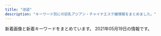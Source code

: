 ```yaml
---
title: "池袋"
description: "キーワード別にの巨乳アジアン・チャイナエステ嬢情報をまとめました。"
---
```


新着画像と新着キーワードをまとめています。
2021年05月19日の情報です。

<DmmAffiliateIns />
<KeywordTable
  shops={
    [
    {
        "name": "\u30b7\u30e3\u30fc\u30ed\u30c3\u30c8\u59eb",
        "url": "http://www.i-rlx.info/",
        "img_links": [
            "http://www.i-rlx.info/images/rec_16.jpg",
            "http://www.i-rlx.info/i/room/r02.jpg",
            "http://www.i-rlx.info/images/index_07.jpg",
            "http://www.i-rlx.info/images/index_08.jpg",
            "http://www.i-rlx.info/images/upload/thumb/19b76df66faf0b12.jpg",
            "http://www.i-rlx.info/images/upload/5f15caf7f272770f.jpg",
            "http://www.i-rlx.info/images/index_01.jpg",
            "http://www.i-rlx.info/girl/01.jpg",
            "http://www.i-rlx.info/images/index_02.jpg",
            "http://www.i-rlx.info/images/index_14.jpg",
            "http://www.i-rlx.info/images/upload/thumb/a31aa89cc9329b66.jpg",
            "http://www.i-rlx.info/images/index_19.jpg",
            "http://www.i-rlx.info/images/03.jpg",
            "http://www.i-rlx.info/images/upload/9e42414005a99f48.jpg",
            "http://www.i-rlx.info/images/staff_16.jpg",
            "http://www.i-rlx.info/images/sub_18.jpg",
            "http://www.i-rlx.info/images/index_31.jpg",
            "http://www.i-rlx.info/images/index_27.jpg",
            "http://www.i-rlx.info/images/index_06.jpg",
            "http://www.i-rlx.info/images/upload/thumb/b0bbe23232bed8aa.jpg",
            "http://www.i-rlx.info/girl/08.jpg",
            "http://www.i-rlx.info/images/index_04.jpg",
            "http://www.i-rlx.info/images/index_03.jpg",
            "http://www.i-rlx.info/images/upload/thumb/c3c01fea3cdcaa08.jpg",
            "http://www.i-rlx.info/images/index_11.jpg",
            "http://www.i-rlx.info/images/upload/thumb/9e42414005a99f48.jpg",
            "http://www.i-rlx.info/images/upload/3a57edcf235cfd8e.jpg",
            "http://www.i-rlx.info/girl/018.jpg",
            "http://www.i-rlx.info/images/index_13.jpg",
            "http://www.i-rlx.info/images/index_09.jpg",
            "http://www.i-rlx.info/images/index_10.jpg",
            "http://www.i-rlx.info/images/index_21.jpg",
            "http://www.i-rlx.info/girl/04.jpg",
            "http://www.i-rlx.info/images/index_36.jpg",
            "http://www.i-rlx.info/i/girl/03.jpg",
            "http://www.i-rlx.info/images/upload/a31aa89cc9329b66.jpg",
            "http://www.i-rlx.info/images/upload/22c78aefa047b678.jpg",
            "http://www.i-rlx.info/images/upload/thumb/eeb5d9caa554018e.jpg",
            "http://www.i-rlx.info/images/index_30.jpg",
            "http://www.i-rlx.info/girl/017.jpg",
            "http://www.i-rlx.info/images/index_35_01.jpg",
            "http://www.i-rlx.info/images/sub_21.jpg",
            "http://www.i-rlx.info/images/upload/thumb/888936484d714117.jpg",
            "http://www.i-rlx.info/images/index_20.jpg",
            "http://www.i-rlx.info/girl/05.jpg",
            "http://www.i-rlx.info/images/index_23.jpg",
            "http://www.i-rlx.info/images/upload/549fe7e03db1e8fc.jpg",
            "http://www.i-rlx.info/images/upload/bb8a47bc98c64e87.jpg",
            "http://www.i-rlx.info/girl/07.jpg",
            "http://www.i-rlx.info/images/upload/thumb/bb2bfea87a6127cc.jpg",
            "http://www.i-rlx.info/images/upload/ac8e7ec3ac179feb.jpg",
            "http://www.i-rlx.info/images/index_34.jpg",
            "http://www.i-rlx.info/images/upload/thumb/d9467bde93e01a59.jpg",
            "http://www.i-rlx.info/images/upload/bb2bfea87a6127cc.jpg",
            "http://www.i-rlx.info/images/upload/thumb/bc0752fe4e53b8c6.jpg",
            "http://www.i-rlx.info/i/girl/02.jpg",
            "http://www.i-rlx.info/images/upload/b0bbe23232bed8aa.jpg",
            "http://www.i-rlx.info/i/girl/04.jpg",
            "http://www.i-rlx.info/i/room/r01.jpg",
            "http://www.i-rlx.info/images/upload/thumb/7d800b2f3fde617b.jpg",
            "http://www.i-rlx.info/images/index_37.jpg",
            "http://www.i-rlx.info/images/upload/d9467bde93e01a59.jpg",
            "http://www.i-rlx.info/images/upload/95e8548329763630.jpg",
            "http://www.i-rlx.info/i/girl/05.jpg",
            "http://www.i-rlx.info/images/upload/c3c01fea3cdcaa08.jpg",
            "http://www.i-rlx.info/i/girl/01.jpg",
            "http://www.i-rlx.info/images/upload/thumb/dc8f1b616e622b2a.jpg",
            "http://www.i-rlx.info/images/upload/thumb/22c78aefa047b678.jpg",
            "http://www.i-rlx.info/images/index_28.jpg",
            "http://www.i-rlx.info/images/index_39.jpg",
            "http://www.i-rlx.info/images/upload/888936484d714117.jpg",
            "http://www.i-rlx.info/images/info_16.jpg",
            "http://www.i-rlx.info/images/index_24.jpg",
            "http://www.i-rlx.info/images/index_26.jpg",
            "http://www.i-rlx.info/images/upload/7d800b2f3fde617b.jpg",
            "http://www.i-rlx.info/girl/02.jpg",
            "http://www.i-rlx.info/images/upload/19b76df66faf0b12.jpg",
            "http://www.i-rlx.info/images/upload/bc0752fe4e53b8c6.jpg",
            "http://www.i-rlx.info/images/upload/thumb/3a57edcf235cfd8e.jpg",
            "http://www.i-rlx.info/images/upload/thumb/c9993cc2167b7dc9.jpg",
            "http://www.i-rlx.info/images/upload/4d0e657eefdddf42.jpg",
            "http://www.i-rlx.info/images/upload/thumb/ac8e7ec3ac179feb.jpg",
            "http://www.i-rlx.info/images/upload/c9993cc2167b7dc9.jpg",
            "http://www.i-rlx.info/images/upload/thumb/5f15caf7f272770f.jpg",
            "http://www.i-rlx.info/i/room/r03.jpg",
            "http://www.i-rlx.info/girl/06.jpg",
            "http://www.i-rlx.info/images/info.jpg",
            "http://www.i-rlx.info/images/index_15.jpg",
            "http://www.i-rlx.info/images/upload/thumb/4d0e657eefdddf42.jpg",
            "http://www.i-rlx.info/images/index_33.jpg",
            "http://www.i-rlx.info/images/upload/thumb/95e8548329763630.jpg",
            "http://www.i-rlx.info/i/room/r04.jpg",
            "http://www.i-rlx.info/images/rec.jpg",
            "http://www.i-rlx.info/images/index_12.jpg",
            "http://www.i-rlx.info/images/upload/eeb5d9caa554018e.jpg",
            "http://www.i-rlx.info/images/index_22.jpg",
            "http://www.i-rlx.info/images/index_29.jpg",
            "http://www.i-rlx.info/images/index_18.jpg",
            "http://www.i-rlx.info/images/upload/thumb/549fe7e03db1e8fc.jpg",
            "http://www.i-rlx.info/images/upload/dc8f1b616e622b2a.jpg",
            "http://www.i-rlx.info/images/upload/thumb/bb8a47bc98c64e87.jpg",
            "http://www.i-rlx.info/images/index_17.jpg"
        ],
        "keywords": {
            "86": 3,
            "C": 20,
            "87": 1,
            "82": 2,
            "88": 1,
            "D": 4,
            "85": 11,
            "E": 1,
            "89": 3
        },
        "station": "JR\u6c60\u888b\u99c5\u897f\u53e3(\u5317)"
    },
    {
        "url": "http://awakoku.net/",
        "station": "JR\u6c60\u888b\u99c5\u897f\u53e3",
        "keywords": {
            "84": 2,
            "C": 22,
            "87": 3,
            "83": 4,
            "86": 1,
            "F": 1,
            "E": 2,
            "85": 2,
            "88": 2
        },
        "name": "\u30a2\u30ef\u56fd\u515a",
        "img_links": [
            "http://awakoku.net/girls/hana1.jpg",
            "http://awakoku.net/girls/yuri2.jpg",
            "http://awakoku.net/girls/saki1.jpg",
            "http://awakoku.net/image/pickup.jpg",
            "http://awakoku.net/girls/ami1.jpg",
            "http://awakoku.net/girls/yuri1.jpg",
            "http://awakoku.net/girls/aya1.jpg",
            "http://awakoku.net/girls/nagisa2.jpg",
            "http://awakoku.net/girls/nagisa1.jpg",
            "http://awakoku.net/girls/misaki2.jpg",
            "http://manpuku-web2.sakura.ne.jp/awakoku/image/header.jpg",
            "http://awakoku.net/girls/misaki1.jpg",
            "http://awakoku.net/girls/nana22.jpg",
            "http://awakoku.net/girls/yumi.jpg",
            "http://awakoku.net/girls/hana2.jpg",
            "http://awakoku.net/girls/mina2.jpg",
            "http://awakoku.net/girls/mina1.jpg",
            "http://awakoku.net/girls/nana11.jpg",
            "http://awakoku.net/girls/kana2.jpg",
            "http://awakoku.net/girls/kana1.jpg",
            "http://awakoku.net/girls/noimage.jpg",
            "http://awakoku.net/topics/img/7-1.jpg",
            "http://awakoku.net/girls/sakura1.jpg"
        ]
    },
    {
        "station": "JR\u6c60\u888b\u99c5\u6771\u53e3",
        "img_links": [
            "http://manian-ikebukuro.com/img/tel.png",
            "http://manian-ikebukuro.com/image/cast/cast_80_1_s.jpg",
            "http://manian-ikebukuro.com/image/cast/cast_64_1_l.jpg",
            "http://manian-ikebukuro.com/img/bar_staff.png",
            "http://manian-ikebukuro.com/image/cast/cast_75_2_l.jpg",
            "http://manian-ikebukuro.com/image/cast/cast_47_1_s.jpg",
            "http://manian-ikebukuro.com/img/news1.png",
            "http://manian-ikebukuro.com/image/cast/cast_80_1_l.jpg",
            "http://manian-ikebukuro.com/image/cast/cast_6_1_s.jpg",
            "http://manian-ikebukuro.com/image/cast/cast_74_1_s.jpg",
            "http://manian-ikebukuro.com/image/cast/cast_69_1_l.jpg",
            "http://manian-ikebukuro.com/image/cast/cast_75_1_l.jpg",
            "http://manian-ikebukuro.com/image/cast/cast_6_2_l.jpg",
            "http://manian-ikebukuro.com/image/cast/cast_71_2_l.jpg",
            "http://manian-ikebukuro.com/image/cast/cast_80_2_l.jpg",
            "http://manian-ikebukuro.com/image/cast/cast_47_1_l.jpg",
            "http://manian-ikebukuro.com/img/pickupGirl.png",
            "http://manian-ikebukuro.com/image/cast/cast_69_1_s.jpg",
            "http://manian-ikebukuro.com/image/cast/cast_77_1_s.jpg",
            "http://manian-ikebukuro.com/image/cast/cast_74_2_l.jpg",
            "http://manian-ikebukuro.com/img/header0.jpg",
            "http://manian-ikebukuro.com/image/cast/cast_73_2_l.jpg",
            "http://manian-ikebukuro.com/image/cast/cast_70_1_l.jpg",
            "http://manian-ikebukuro.com/image/cast/cast_74_1_l.jpg",
            "http://manian-ikebukuro.com/img/spSite.jpg",
            "http://manian-ikebukuro.com/image/cast/cast_73_1_s.jpg",
            "http://manian-ikebukuro.com/image/cast/cast_2_2_l.jpg",
            "http://manian-ikebukuro.com/image/cast/cast_70_1_s.jpg",
            "http://manian-ikebukuro.com/image/cast/cast_63_1_s.jpg",
            "http://manian-ikebukuro.com/image/cast/cast_63_1_l.jpg",
            "http://manian-ikebukuro.com/image/cast/10x10.jpg",
            "http://manian-ikebukuro.com/image/cast/cast_47_2_l.jpg",
            "http://manian-ikebukuro.com/img/QRcode.png",
            "http://manian-ikebukuro.com/image/cast/cast_73_1_l.jpg",
            "http://manian-ikebukuro.com/image/cast/cast_68_1_s.jpg",
            "http://manian-ikebukuro.com/image/cast/cast_77_2_l.jpg",
            "http://manian-ikebukuro.com/image/cast/cast_2_1_s.jpg",
            "http://manian-ikebukuro.com/image/cast/cast_2_1_l.jpg",
            "http://manian-ikebukuro.com/img/bar_profile.png",
            "http://manian-ikebukuro.com/image/cast/cast_67_1_s.jpg",
            "http://manian-ikebukuro.com/image/cast/cast_6_1_l.jpg",
            "http://manian-ikebukuro.com/image/cast/cast_64_1_s.jpg",
            "http://manian-ikebukuro.com/img/news3.png",
            "http://manian-ikebukuro.com/image/cast/cast_75_1_s.jpg",
            "http://manian-ikebukuro.com/img/line1.jpg",
            "http://manian-ikebukuro.com/image/cast/cast_77_1_l.jpg",
            "http://manian-ikebukuro.com/image/cast/cast_64_2_l.jpg",
            "http://manian-ikebukuro.com/image/cast/cast_70_2_l.jpg",
            "http://manian-ikebukuro.com/image/cast/cast_69_2_l.jpg",
            "http://manian-ikebukuro.com/image/cast/cast_71_1_l.jpg",
            "http://manian-ikebukuro.com/image/cast/cast_71_1_s.jpg"
        ],
        "url": "http://manian-ikebukuro.com/",
        "keywords": {},
        "name": "\u6d17\u4f53\u30de\u30cb\u30a2"
    },
    {
        "name": "\u30b9\u30a4\u30fc\u30c8\u30de\u30c3\u30c8",
        "station": "JR\u6c60\u888b\u99c5\u897f\u53e3",
        "url": "http://c-sun2.com/",
        "keywords": {
            "83": 10,
            "81": 4,
            "82": 10,
            "84": 8,
            "85": 4
        },
        "img_links": [
            "http://c-sun2.com/image/cast/cast_326_1_l.jpg",
            "http://c-sun2.com/image/cast/cast_357_1_l.jpg",
            "http://c-sun2.com/image/cast/cast_485_2_l.jpg",
            "http://c-sun2.com/image/cast/cast_496_2_l.jpg",
            "http://c-sun2.com/img/icon/new.png",
            "http://c-sun2.com/image/cast/cast_360_2_l.jpg",
            "http://c-sun2.com/image/cast/cast_466_1_l.jpg",
            "http://c-sun2.com/img/header.jpg",
            "http://c-sun2.com/image/cast/cast_473_1_l.jpg",
            "http://c-sun2.com/img/topbar_news.png",
            "http://c-sun2.com/image/cast/cast_496_1_l.jpg",
            "http://c-sun2.com/image/cast/cast_362_1_l.jpg",
            "http://c-sun2.com/img/topbar_osusume.png",
            "http://c-sun2.com/image/cast/cast_524_1_l.jpg",
            "http://c-sun2.com/image/cast/cast_466_2_l.jpg",
            "http://c-sun2.com/image/cast/cast_357_2_l.jpg",
            "http://c-sun2.com/image/shame/192_1_l.jpg",
            "http://c-sun2.com/image/cast/cast_524_2_l.jpg",
            "http://c-sun2.com/image/cast/cast_362_2_l.jpg",
            "http://c-sun2.com/image/cast/cast_390_2_l.jpg",
            "http://c-sun2.com/image/cast/cast_393_2_l.jpg",
            "http://c-sun2.com/image/cast/cast_484_1_l.jpg",
            "http://c-sun2.com/image/cast/cast_471_2_l.jpg",
            "http://c-sun2.com/image/cast/cast_534_2_l.jpg",
            "http://c-sun2.com/img/bar_grallery.png",
            "http://c-sun2.com/image/cast/cast_492_2_l.jpg",
            "http://c-sun2.com/image/cast/cast_326_2_l.jpg",
            "http://c-sun2.com/image/cast/cast_473_2_l.jpg",
            "http://c-sun2.com/image/cast/cast_453_2_l.jpg",
            "http://c-sun2.com/img/bar_profile.png",
            "http://c-sun2.com/image/cast/cast_580_1_l.jpg",
            "http://c-sun2.com/image/cast/cast_534_1_l.jpg",
            "http://c-sun2.com/image/cast/cast_453_1_l.jpg",
            "http://c-sun2.com/image/cast/cast_390_1_l.jpg",
            "http://c-sun2.com/image/cast/cast_393_1_l.jpg",
            "http://c-sun2.com/image/cast/cast_471_1_l.jpg",
            "http://c-sun2.com/image/cast/cast_484_2_l.jpg",
            "http://c-sun2.com/image/cast/cast_533_2_l.jpg",
            "http://c-sun2.com/img/bar_therapist.png",
            "http://c-sun2.com/image/cast/cast_533_1_l.jpg",
            "http://c-sun2.com/image/cast/cast_360_1_l.jpg",
            "http://c-sun2.com/image/cast/cast_492_1_l.jpg",
            "http://c-sun2.com/img/topbar_camp.png",
            "http://c-sun2.com/img/event/camp3.jpg",
            "http://c-sun2.com/image/cast/cast_485_1_l.jpg"
        ]
    },
    {
        "station": "JR\u6c60\u888b\u99c5\u6771\u53e3",
        "keywords": {},
        "url": "http://iris.iest.info/",
        "img_links": [],
        "name": "\u30b9\u30de\u30a4\u30eb"
    },
    {
        "name": "\u30cf\u30cb\u30fc\u30d3\u30fc",
        "img_links": [
            "https://honeybee2.com/images_staff/60/032207120681.jpg",
            "https://honeybee2.com/images_staff/136/050114025434.jpg",
            "https://honeybee2.com/images/icon_ranking_03.png",
            "https://honeybee2.com/images_staff/133/041312285087.jpg",
            "https://honeybee2.com/images/img_info.png",
            "https://honeybee2.com/images/bnr_side_concept.png",
            "https://honeybee2.com/images_staff/99/050115040623.jpg",
            "https://honeybee2.com/images_staff/117/082321050834.jpg",
            "https://honeybee2.com/images/bnr_88_31.jpg",
            "https://honeybee2.com/images_staff/111/050114432551.jpg",
            "https://honeybee2.com/images_staff/150/091116274617.jpg",
            "https://honeybee2.com/images/img_gallery_03.png",
            "https://honeybee2.com/images/icon_ranking_05.png",
            "https://honeybee2.com/images_staff/108/050115134296.jpg",
            "https://honeybee2.com/images/img_gallery_02.png",
            "https://honeybee2.com/images_staff/176/050115410027.jpg",
            "https://honeybee2.com/images_staff/175/050113092189.jpg",
            "https://honeybee2.com/images_staff/134/041314164177.jpg",
            "https://honeybee2.com/images/vis_castframe_01.png",
            "https://honeybee2.com/images/pagetop_off.png",
            "https://honeybee2.com/images_staff/133/050114310512.jpg",
            "https://honeybee2.com/images/vis_profileframe.png",
            "https://honeybee2.com/images_staff/142/050113450875.jpg",
            "https://honeybee2.com/images/bnr_side_card.png",
            "https://honeybee2.com/images/img_info_02.png",
            "https://honeybee2.com/images/img_gallery_01.png",
            "https://honeybee2.com/images_staff/142/060611265633.jpg",
            "https://honeybee2.com/images_staff/117/050114225897.jpg",
            "https://honeybee2.com/images/bnr_468_60.jpg",
            "https://honeybee2.com/images_staff/150/050113284720.jpg",
            "https://honeybee2.com/images_staff/168/050113400416.jpg",
            "https://honeybee2.com/images/bnr_200_40.jpg",
            "https://honeybee2.com/images/img_info_01.png",
            "https://honeybee2.com/images_staff/168/111319171076.jpg",
            "https://honeybee2.com/images/icon_ranking_04.png",
            "https://honeybee2.com/images/no_image.jpg",
            "https://honeybee2.com/images_staff/111/070714141435.jpg",
            "https://honeybee2.com/images/bnr_160_45.jpg",
            "https://honeybee2.com/images/img_gallery_04.png",
            "https://honeybee2.com/images/icon_ranking_01.png",
            "https://honeybee2.com/images/img_info_03.png",
            "https://honeybee2.com/images/btn_back.png",
            "https://honeybee2.com/images/img_gallery_06.png",
            "https://honeybee2.com/images_staff/60/050115251333.jpg",
            "https://honeybee2.com/images/icon_new.png",
            "https://honeybee2.com/images_staff/136/041523165620.jpg",
            "https://honeybee2.com/images/btn_next.png",
            "https://honeybee2.com/images/img_gallery_05.png",
            "https://honeybee2.com/images_staff/99/110211050217.jpg"
        ],
        "keywords": {
            "88": 45,
            "82": 62,
            "D": 193,
            "83": 142,
            "F": 45,
            "85": 97,
            "84": 230,
            "C": 241
        },
        "url": "https://honeybee2.com/",
        "station": "JR\u6c60\u888b\u99c5\u897f\u53e3(\u5317)"
    },
    {
        "img_links": [
            "http://es-hana.work/staff/haruka.jpg",
            "http://es-hana.work/images/5.jpg",
            "http://es-hana.work/images/6.jpg",
            "http://es-hana.work/images/8.jpg",
            "http://es-hana.work/staff/ai.jpg",
            "http://es-hana.work/images/int.jpg",
            "http://es-hana.work/images/news.jpg",
            "http://es-hana.work/img/nana1.jpg",
            "http://es-hana.work/images/line.jpg",
            "http://es-hana.work/images/7.jpg",
            "http://es-hana.work/images/2.jpg",
            "http://es-hana.work/img/haruka1.jpg",
            "http://es-hana.work/img/yui1.jpg",
            "http://es-hana.work/staff/rina.jpg",
            "http://es-hana.work/images/head.jpg",
            "http://es-hana.work/images/staff_t.jpg",
            "http://es-hana.work/staff/yui.jpg",
            "http://es-hana.work/images/tg.jpg",
            "http://es-hana.work/img/ai1.jpg",
            "http://es-hana.work/img/miki1.jpg",
            "http://es-hana.work/images/1.jpg",
            "http://es-hana.work/images/3.jpg",
            "http://es-hana.work/img/rina1.jpg",
            "http://es-hana.work/images/ac1.jpg",
            "http://es-hana.work/images/sys2.jpg",
            "http://es-hana.work/staff/nana.jpg",
            "http://es-hana.work/images/sys1.jpg",
            "http://es-hana.work/staff/aya.jpg",
            "http://es-hana.work/img/aya1.jpg",
            "http://es-hana.work/staff/miki.jpg",
            "http://es-hana.work/images/ac2.jpg",
            "http://es-hana.work/staff/yuna.jpg",
            "http://es-hana.work/images/interior_t.jpg"
        ],
        "url": "http://es-hana.work/",
        "station": "JR\u6c60\u888b\u99c5\u897f\u53e3(\u5317)",
        "name": "\u82b1\u6c34\u6728",
        "keywords": {}
    },
    {
        "name": "\u73ca\u745a\u6d77\u5cb8",
        "keywords": {
            "84": 50,
            "86": 32,
            "85": 15,
            "C": 65,
            "D": 30
        },
        "url": "http://ccgirl.work/",
        "img_links": [
            "http://www.ccgirl.work/staff/ai3.jpg",
            "http://ccgirl.work/img/bana02.jpg",
            "http://ccgirl.work/staff/koko2.jpg",
            "http://www.ccgirl.work/staff/ai1.jpg",
            "http://ccgirl.work/staff/koko1.jpg",
            "http://www.ccgirl.work/img/icon/new.jpg",
            "http://www.ccgirl.work/img/s/s_qa.png",
            "http://www.ccgirl.work/img/contentsbottom.png",
            "http://www.ccgirl.work/staff/aya1.jpg",
            "http://ccgirl.work/staff/kayuri1.jpg",
            "http://www.ccgirl.work/staff/kayuri1.jpg",
            "http://ccgirl.work/staff/ai3.jpg",
            "http://ccgirl.work/staff/ai1.jpg",
            "http://www.ccgirl.work/img/interior.jpg",
            "http://www.ccgirl.work/staff/koko1.jpg",
            "http://ccgirl.work/staff/aya2.jpg",
            "http://ccgirl.work/staff/riri2.jpg",
            "http://ccgirl.work/staff/riri1.jpg",
            "http://www.ccgirl.work/staff/hana1.jpg",
            "http://ccgirl.work/staff/aya1.jpg",
            "http://ccgirl.work/img/bana03.jpg",
            "http://ccgirl.work/staff/kayuri2.jpg",
            "http://ccgirl.work/staff/aya3.jpg",
            "http://ccgirl.work/img/icon/new.jpg",
            "http://ccgirl.work/img/s/s_qa.png",
            "http://www.ccgirl.work/img/bana02.jpg",
            "http://www.ccgirl.work/staff/ai2.jpg",
            "http://www.ccgirl.work/staff/koko2.jpg",
            "http://ccgirl.work/staff/hana1.jpg",
            "http://ccgirl.work/img/interior.jpg",
            "http://ccgirl.work/img/contentsbottom.png",
            "http://www.ccgirl.work/staff/riri1.jpg",
            "http://www.ccgirl.work/img/bana03.jpg",
            "http://ccgirl.work/staff/kayuri3.jpg",
            "http://ccgirl.work/staff/ai2.jpg"
        ],
        "station": "JR\u6c60\u888b\u99c5\u6771\u53e3"
    },
    {
        "url": "http://primore.jpest.net/",
        "name": "Primore \uff5e\u30d7\u30ea\u30e2\u30a2\uff5e",
        "img_links": [
            "http://primore.jpest.net/uploads//sites/9/2020/06/s1.jpg",
            "http://primore.jpest.net/uploads//sites/9/2020/06/aroma1.jpg",
            "http://primore.jpest.net/uploads//sites/9/2020/06/aroma2.jpg",
            "http://primore.jpest.net/uploads//sites/9/2021/04/1.jpg",
            "http://primore.jpest.net/uploads//sites/9/2021/04/3.jpg",
            "http://primore.jpest.net/uploads//sites/9/2020/06/s2.jpg",
            "http://primore.jpest.net/uploads//sites/9/2020/06/s4.jpg",
            "http://primore.jpest.net/uploads//sites/9/2020/06/s3.jpg",
            "http://primore.jpest.net/uploads//sites/9/2020/06/r4.jpg",
            "http://primore.jpest.net/uploads//sites/9/2020/06/4.jpg",
            "http://primore.jpest.net/uploads//sites/9/2020/06/r1.jpg",
            "http://primore.jpest.net/uploads//sites/9/2021/04/2.jpg",
            "http://primore.jpest.net/uploads//sites/9/2020/06/02.jpg",
            "http://primore.jpest.net/uploads//sites/9/2020/06/r3.jpg",
            "http://primore.jpest.net/uploads//sites/9/2020/06/01.jpg",
            "http://primore.jpest.net/uploads//sites/9/2020/06/top-2.png",
            "http://primore.jpest.net/uploads//sites/9/2020/06/r5.jpg",
            "http://primore.jpest.net/uploads//sites/9/2020/06/top1-3.png",
            "http://primore.jpest.net/uploads//sites/9/2020/06/r2.jpg"
        ],
        "keywords": {},
        "station": "JR\u6c60\u888b\u99c5\u6771\u53e3"
    },
    {
        "station": "JR\u6c60\u888b\u99c5\u897f\u53e3",
        "img_links": [
            "https://www.aroma-angels.net/asset/img/spacer300x450.png",
            "https://www.aroma-angels.net/images/mc_1_3_314.jpg",
            "https://www.aroma-angels.net/images/link/link_15.jpg",
            "https://www.aroma-angels.net/images/mc_1_2_445.jpg",
            "https://www.aroma-angels.net/images/mc_1_2_268.jpg",
            "https://www.aroma-angels.net/images/ml_11_1_268.jpg",
            "https://www.aroma-angels.net/images/mc_1_1_505.jpg",
            "https://www.aroma-angels.net/images/up_5_27_0.jpg",
            "https://www.aroma-angels.net/images/mc_1_1_1338.jpg",
            "https://www.aroma-angels.net/images/mc_1_1_105.jpg",
            "https://www.aroma-angels.net/images/up_5_19_0.jpg",
            "https://www.aroma-angels.net/images/ml_11_1_241.jpg",
            "https://www.aroma-angels.net/images/ml_11_1_240.jpg",
            "https://www.aroma-angels.net/images/mc_1_2_105.jpg",
            "https://www.aroma-angels.net/images/mc_1_2_314.jpg",
            "https://www.aroma-angels.net/images/link/link_27.jpg",
            "https://www.aroma-angels.net/images/link/link_31.jpg",
            "https://www.aroma-angels.net/images/up_5_10_0.jpg",
            "https://www.aroma-angels.net/images/ml_11_1_1411.jpg",
            "https://www.aroma-angels.net/images/ml_11_1_508.jpg",
            "https://www.aroma-angels.net/images/up_5_13_0.jpg",
            "https://www.aroma-angels.net/images/mc_1_2_1092.jpg",
            "https://www.aroma-angels.net/images/ml_11_1_1092.jpg",
            "https://www.aroma-angels.net/images/mt_10_1_508.jpg",
            "https://www.aroma-angels.net/images/up_5_5_0.jpg",
            "https://www.aroma-angels.net/images/ml_11_1_506.jpg",
            "https://www.aroma-angels.net/asset/img/top2.jpg",
            "https://www.aroma-angels.net/images/mc_1_1_445.jpg",
            "https://www.aroma-angels.net/images/up_5_11_0.jpeg",
            "https://www.aroma-angels.net/images/ml_11_1_960.jpg",
            "https://www.aroma-angels.net/images/up_5_18_0.jpg",
            "https://www.aroma-angels.net/images/up_5_22_0.jpg",
            "https://www.aroma-angels.net/images/ml_11_1_446.jpg",
            "https://www.aroma-angels.net/images/mc_1_1_2202.jpg",
            "https://www.aroma-angels.net/images/ml_11_1_208.jpg",
            "https://www.aroma-angels.net/images/ml_11_1_882.jpg",
            "https://www.aroma-angels.net/images/ml_11_1_1338.jpg",
            "https://menlog.net/link/menlog20040.jpg",
            "https://www.aroma-angels.net/asset/img/spacer900x360.png",
            "https://www.aroma-angels.net/images/ml_11_1_505.jpg",
            "https://www.aroma-angels.net/images/up_5_15_0.jpg",
            "https://www.aroma-angels.net/images/up_5_9_0.jpg",
            "https://www.aroma-angels.net/images/ml_11_1_507.jpg",
            "https://www.aroma-angels.net/images/ml_11_1_1064.jpg",
            "https://www.aroma-angels.net/images/link/link_34.jpg",
            "https://www.aroma-angels.net/images/up_5_14_0.jpg",
            "https://www.aroma-angels.net/images/ml_11_1_2202.jpg",
            "https://www.aroma-angels.net/images/ml_11_1_314.jpg",
            "https://www.aroma-angels.net/images/ml_11_1_144.jpg",
            "https://www.aroma-angels.net/images/link/link_19.jpg",
            "https://www.aroma-angels.net/images/mc_1_1_1285.jpg",
            "https://www.aroma-angels.net/images/mt_10_1_144.jpg",
            "https://www.aroma-angels.net/images/ml_11_1_1285.jpg",
            "https://www.aroma-angels.net/images/mt_10_1_446.jpg",
            "https://www.aroma-angels.net/images/mt_10_1_505.jpg",
            "https://www.aroma-angels.net/images/mc_1_1_144.jpg",
            "https://www.aroma-angels.net/images/mc_1_1_1092.jpg",
            "https://www.aroma-angels.net/images/up_5_17_0.jpg",
            "https://www.aroma-angels.net/images/mc_1_1_506.jpg",
            "https://www.aroma-angels.net/images/up_5_8_0.jpg",
            "https://www.aroma-angels.net/images/ml_11_1_105.jpg",
            "https://www.aroma-angels.net/images/mc_1_1_1698.jpeg",
            "https://www.aroma-angels.net/images/mc_1_1_268.jpg",
            "https://www.aroma-angels.net/images/mc_1_2_144.jpg",
            "https://www.aroma-angels.net/images/up_5_23_0.jpg",
            "https://www.aroma-angels.net/images/up_5_26_0.jpg",
            "https://www.aroma-angels.net/images/ml_11_1_445.jpg",
            "https://www.aroma-angels.net/images/link/link_37.png",
            "https://www.aroma-angels.net/images/mt_10_1_506.jpg",
            "https://www.aroma-angels.net/images/mc_1_1_508.jpg",
            "https://www.aroma-angels.net/images/mc_1_1_882.jpg",
            "https://www.aroma-angels.net/images/up_5_25_0.jpg",
            "https://www.aroma-angels.net/images/mt_10_1_105.jpg",
            "https://www.aroma-angels.net/images/mc_1_1_1272.jpg",
            "https://www.aroma-angels.net/images/up_5_12_0.jpg",
            "https://estama.jp/assets_new/default/pc/img/page/link/estama_200_40.png",
            "https://www.aroma-angels.net/images/ml_11_1_239.jpg",
            "https://www.aroma-angels.net/images/up_5_6_0.jpg",
            "https://www.aroma-angels.net/images/ml_11_1_1698.jpeg",
            "https://www.aroma-angels.net/images/mc_1_1_446.jpg",
            "https://www.aroma-angels.net/images/up_5_7_0.jpg",
            "https://www.aroma-angels.net/images/ml_11_1_425.jpg",
            "https://www.aroma-angels.net/images/mc_1_1_314.jpg",
            "https://www.aroma-angels.net/asset/img/top.jpg",
            "https://www.aroma-angels.net/images/ml_11_1_1272.jpg",
            "https://www.aroma-angels.net/asset/img/spacer_gallery.png"
        ],
        "url": "https://www.aroma-angels.net/",
        "keywords": {
            "C": 47,
            "87": 5,
            "88": 5,
            "86": 4,
            "83": 3,
            "D": 13,
            "E": 2,
            "85": 12
        },
        "name": "AromaAngels\uff5e\u6c60\u888b\u30a2\u30ed\u30de\u30a8\u30f3\u30b8\u30a7\u30eb\u30ba\uff5e"
    },
    {
        "keywords": {
            "D": 11,
            "86": 20,
            "E": 3,
            "87": 8,
            "C": 33
        },
        "name": "\u3086\u3089\u308a",
        "img_links": [
            "http://www.yurari-massage.work/img/sta21.jpg",
            "http://www.yurari-massage.work/img/sta22.jpg",
            "http://www.yurari-massage.work/img/sta26.jpg",
            "http://www.yurari-massage.work/img/st22.jpg",
            "http://www.yurari-massage.work/img/st21.jpg",
            "http://www.yurari-massage.work/img/sta27.jpg",
            "http://www.yurari-massage.work/img/m2.jpg",
            "http://www.yurari-massage.work/img/m10.jpg",
            "http://www.yurari-massage.work/img/r9.jpg",
            "http://www.yurari-massage.work/img/m60.jpg",
            "http://www.yurari-massage.work/img/st17.jpg",
            "http://www.yurari-massage.work/img/st29.jpg",
            "http://www.yurari-massage.work/img/m5.jpg",
            "http://www.yurari-massage.work/img/mobile.png",
            "http://www.yurari-massage.work/img/m30.jpg",
            "http://www.yurari-massage.work/img/head.jpg",
            "http://www.yurari-massage.work/img/nos.jpg",
            "http://www.yurari-massage.work/img/m3.jpg",
            "http://www.yurari-massage.work/img/st022.jpg",
            "http://www.yurari-massage.work/img/m4.jpg",
            "http://www.yurari-massage.work/img/st19.jpg",
            "http://www.yurari-massage.work/img/st25.jpg",
            "http://www.yurari-massage.work/img/sta29.jpg",
            "http://www.yurari-massage.work/img/sta25.jpg",
            "http://www.yurari-massage.work/img/m1.jpg",
            "http://www.yurari-massage.work/img/st28.jpg",
            "http://www.yurari-massage.work/img/st017.jpg",
            "http://www.yurari-massage.work/img/sta7.jpg",
            "http://www.yurari-massage.work/img/st021.jpg",
            "http://www.yurari-massage.work/img/st027.jpg",
            "http://www.yurari-massage.work/img/m40.jpg",
            "http://www.yurari-massage.work/img/st07.jpg",
            "http://www.yurari-massage.work/img/m6.jpg",
            "http://www.yurari-massage.work/img/m20.jpg",
            "http://www.yurari-massage.work/img/st026.jpg",
            "http://www.yurari-massage.work/img/st7.jpg",
            "http://www.yurari-massage.work/img/st4.jpg",
            "http://www.yurari-massage.work/img/st27.jpg",
            "http://www.yurari-massage.work/img/campian.jpg",
            "http://www.yurari-massage.work/img/sta4.jpg",
            "http://www.yurari-massage.work/img/st26.jpg",
            "http://www.yurari-massage.work/img/m50.jpg",
            "http://www.yurari-massage.work/img/sta28.jpg",
            "http://www.yurari-massage.work/img/st11.jpg"
        ],
        "station": "JR\u6c60\u888b\u99c5\u897f\u53e3(\u5317)",
        "url": "http://www.yurari-massage.work/"
    },
    {
        "station": "JR\u6c60\u888b\u99c5\u6771\u53e3",
        "url": "http://hanamizuki.jpn.cm/",
        "name": "\u6c34\u6728\u82b1",
        "keywords": {},
        "img_links": []
    },
    {
        "keywords": {},
        "url": "http://new-paradise.net/",
        "name": "\u5fc3\u30d1\u30e9\u30c0\u30a4\u30b9",
        "img_links": [
            "http://new-paradise.net/images/a2.jpg",
            "http://new-paradise.net/images/r3.jpg",
            "http://new-paradise.net/images/up.png",
            "http://new-paradise.net/images/info.jpg",
            "http://new-paradise.net/images/a3.jpg",
            "http://new-paradise.net/images/a6.jpg",
            "http://new-paradise.net/images/flash1.jpg",
            "http://new-paradise.net/images/noa.jpg",
            "http://new-paradise.net/images/g0.jpg",
            "http://new-paradise.net/images/a1.jpg",
            "http://new-paradise.net/images/kanna02.jpg",
            "http://new-paradise.net/images/a4.jpg",
            "http://new-paradise.net/images/misaki02.jpg",
            "http://new-paradise.net/images/kiki02.jpg",
            "http://new-paradise.net/images/honoka.jpg",
            "http://new-paradise.net/images/zi_staff.png",
            "http://new-paradise.net/images/kiki.jpg",
            "http://new-paradise.net/images/down.png",
            "http://new-paradise.net/images/misaki01.jpg",
            "http://new-paradise.net/images/a5.jpg",
            "http://new-paradise.net/images/itigo.jpg",
            "http://new-paradise.net/images/mobile.png",
            "http://new-paradise.net/images/a7.jpg"
        ],
        "station": "JR\u6c60\u888b\u99c5\u897f\u53e3"
    },
    {
        "name": "\u53f0\u6e7e\u5e78\u904b\u30ea\u30e9\u30af\u30bc\u30fc\u30b7\u30e7\u30f3",
        "url": "http://esthe-treat.com/",
        "keywords": {},
        "station": "JR\u6c60\u888b\u99c5\u897f\u53e3",
        "img_links": [
            "http://esthe-treat.com/img/adrs.jpg",
            "http://esthe-treat.com/img/t-r.jpg",
            "http://esthe-treat.com/img/t-s.jpg",
            "http://esthe-treat.com/img/sys1.png",
            "http://esthe-treat.com/img/sysetc.png",
            "http://esthe-treat.com/img/t-a.jpg",
            "http://esthe-treat.com/img/tel.jpg",
            "http://esthe-treat.com/img/botton.jpg",
            "http://esthe-treat.com/img/sys2.png",
            "http://esthe-treat.com/staff/rena/01.jpg",
            "http://esthe-treat.com/img/pic.jpg",
            "http://esthe-treat.com/img/pc.jpg",
            "http://esthe-treat.com/staff/ami/01.jpg",
            "http://esthe-treat.com/img/t-t.jpg",
            "http://esthe-treat.com/staff/natumi/01.jpg",
            "http://esthe-treat.com/img/tit.jpg",
            "http://esthe-treat.com/staff/yuyu/01.jpg",
            "http://esthe-treat.com/img/t-o.jpg",
            "http://esthe-treat.com/staff/miki/01.jpg",
            "http://esthe-treat.com/img/info.jpg",
            "http://esthe-treat.com/img/add.jpg",
            "http://esthe-treat.com/img/cam.jpg"
        ]
    },
    {
        "img_links": [
            "http://foryou-est.tokyo/images/sp02.jpg",
            "http://foryou-est.tokyo/images/up.png",
            "http://foryou-est.tokyo/images/emi.jpg",
            "http://foryou-est.tokyo/images/mobile.png",
            "http://foryou-est.tokyo/images/kina.jpg",
            "http://foryou-est.tokyo/images/yuri.jpg",
            "http://foryou-est.tokyo/images/sp03.jpg",
            "http://foryou-est.tokyo/images/yumi.jpg",
            "http://foryou-est.tokyo/images/sp01.jpg",
            "http://foryou-est.tokyo/images/yuki.jpg",
            "http://foryou-est.tokyo/images/zi_staff.png",
            "http://foryou-est.tokyo/images/ai.jpg",
            "http://foryou-est.tokyo/images/flash1.jpg",
            "http://foryou-est.tokyo/images/aya.jpg",
            "http://foryou-est.tokyo/images/mika.jpg",
            "http://foryou-est.tokyo/images/riri.jpg",
            "http://foryou-est.tokyo/images/down.png"
        ],
        "station": "JR\u6c60\u888b\u99c5\u897f\u53e3",
        "url": "http://foryou-est.tokyo/",
        "keywords": {},
        "name": "For You"
    },
    {
        "station": "JR\u6c60\u888b\u99c5\u897f\u53e3",
        "url": "http://tsukinokoi.com/",
        "name": "\u6708\u306e\u604b",
        "img_links": [
            "http://tsukinokoi.com/img/staff/155611310658540500.jpg",
            "http://tsukinokoi.com/images/event/2020/m05.png",
            "http://tsukinokoi.com/img/staff/144652745411466600.jpg",
            "http://tsukinokoi.com/img/staff/152008703796356600.jpg",
            "http://tsukinokoi.com/img/staff/153079932824200700.jpg",
            "http://tsukinokoi.com/img/staff/160622584020640000.jpg",
            "http://tsukinokoi.com/img/staff/148586605222864500.jpg",
            "http://tsukinokoi.com/img/staff/151584629124140300.jpg",
            "http://tsukinokoi.com/images/bar_staff.png",
            "http://tsukinokoi.com/images/bar_top.png",
            "http://tsukinokoi.com/img/staff/155818741107218300.jpg",
            "http://tsukinokoi.com/images/news3.png",
            "http://tsukinokoi.com/img/staff/148586605226742500.jpg",
            "http://tsukinokoi.com/img/staff/148256052554824000.jpg",
            "http://tsukinokoi.com/img/staff/154673852166026500.jpg",
            "http://tsukinokoi.com/images/pickupGirl2014.png",
            "http://tsukinokoi.com/images/bar_gallery.png",
            "http://tsukinokoi.com/images/news1.png",
            "http://tsukinokoi.com/img/staff/155204782386136400.jpg",
            "http://tsukinokoi.com/images/QRcode.png",
            "http://tsukinokoi.com/img/staff/142919725579809100.png",
            "http://tsukinokoi.com/img/staff/148073918839938900.jpg"
        ],
        "keywords": {
            "\u30bb\u30af\u30b7\u30fc": 1
        }
    },
    {
        "img_links": [
            "https://koi-tenshi.tyo.cm/images/sp_ico01.png",
            "https://koi-tenshi.tyo.cm/images/sp_ico05.png",
            "https://koi-tenshi.tyo.cm/images/header_open.png",
            "https://koi-tenshi.tyo.cm/photos/sites/8/2021/04/2021042906173487.jpg",
            "https://koi-tenshi.tyo.cm/images/sp_ico06.png",
            "https://koi-tenshi.tyo.cm/images/header_tel.png",
            "https://koi-tenshi.tyo.cm/images/sp_header.png",
            "https://koi-tenshi.tyo.cm/images/sp_ico02.png",
            "https://koi-tenshi.tyo.cm/images/sp_ico04.png",
            "https://koi-tenshi.tyo.cm/images/sp_tel.png",
            "https://koi-tenshi.tyo.cm/photos/sites/8/2021/04/2021042906175895.jpg",
            "https://koi-tenshi.tyo.cm/photos/sites/8/2021/04/2021042906171256.jpg",
            "https://koi-tenshi.tyo.cm/images/info.jpg",
            "https://koi-tenshi.tyo.cm/photos/sites/8/2021/04/2021042906214275.jpg",
            "https://koi-tenshi.tyo.cm/images/end.png",
            "https://koi-tenshi.tyo.cm/images/sp_ico03.png",
            "https://koi-tenshi.tyo.cm/images/header_mail.png"
        ],
        "url": "https://koi-tenshi.tyo.cm/",
        "name": "\u604b\u306e\u5929\u4f7f",
        "station": "JR\u6c60\u888b\u99c5\u897f\u53e3(\u5317)",
        "keywords": {
            "D": 4,
            "88": 1,
            "85": 1,
            "86": 2,
            "C": 12
        }
    },
    {
        "station": "JR\u6c60\u888b\u99c5\u897f\u53e3(\u5317)",
        "url": "https://www.relax-es.net/",
        "keywords": {
            "C": 36,
            "88": 72,
            "87": 31,
            "89": 68,
            "D": 63,
            "90": 16,
            "F": 43,
            "E": 80
        },
        "name": "New RELAX TIME",
        "img_links": [
            "https://www.relax-es.net/w160-p400/img/uploadfile/imgpc01601602403.jpg",
            "https://www.relax-es.net/img/uploadfile/imgpc01601601975.jpg",
            "https://www.relax-es.net/img/uploadfile/imgpc01608535716.jpg",
            "https://www.relax-es.net/img/uploadfile/img_1601600707.jpg",
            "https://www.relax-es.net/w160-p400/img/uploadfile/imgpc01601602676.jpg",
            "https://www.relax-es.net/w200-p300/img/uploadfile/imgpc01601942142.jpg",
            "https://www.relax-es.net/w90-p90/img/uploadfile/imgpc01601602326.jpg",
            "https://www.relax-es.net/img/companioncoment.png",
            "https://www.relax-es.net/img/bana02.jpg",
            "https://www.relax-es.net/img/uploadfile/1601603998.png",
            "https://www.relax-es.net/img/uploadfile/imgpc01601942105.jpg",
            "https://www.relax-es.net/w160-p400/img/uploadfile/imgpc01601602016.jpg",
            "https://www.relax-es.net/img/num5.png",
            "https://www.relax-es.net/w300-p200/img/uploadfile/imgpc01601602761.jpg",
            "https://www.relax-es.net/img/uploadfile/imgpc01601602403.jpg",
            "https://www.relax-es.net/img/bana03.jpg",
            "https://www.relax-es.net/w160-p400/img/uploadfile/imgpc01601602269.jpg",
            "https://www.relax-es.net/w90-p90/img/uploadfile/imgpc01608535783.jpg",
            "https://www.relax-es.net/img/num3.png",
            "https://www.relax-es.net/w160-p400/img/uploadfile/imgpc01601602970.jpg",
            "https://www.relax-es.net/img/uploadfile/imgpc01601602676.jpg",
            "https://www.relax-es.net/w200-p300/img/uploadfile/imgpc01601942165.jpg",
            "https://www.relax-es.net/img/uploadfile/imgpc01601942092.jpg",
            "https://www.relax-es.net/img/uploadfile/imgpc01601602188.jpg",
            "https://www.relax-es.net/img/uploadfile/imgpc01601602970.jpg",
            "https://www.relax-es.net/img/s/area03.png",
            "https://www.relax-es.net/img/uploadfile/imgpc01601602443.jpg",
            "https://www.relax-es.net/w200-p300/img/uploadfile/imgpc01601603008.jpg",
            "https://www.relax-es.net/img/uploadfile/imgpc01608535826.jpg",
            "https://www.relax-es.net/img/bana04.jpg",
            "https://www.relax-es.net/img/bana05.jpg",
            "https://www.relax-es.net/img/uploadfile/imgpc01608535783.jpg",
            "https://www.relax-es.net/img/uploadfile/imgpc01601602326.jpg",
            "https://www.relax-es.net/img/uploadfile/imgpc01601602269.jpg",
            "https://www.relax-es.net/w160-p400/img/uploadfile/imgpc01601942105.jpg",
            "https://www.relax-es.net/img/icon/new.png",
            "https://www.relax-es.net/w160-p400/img/uploadfile/imgpc01601602890.jpg",
            "https://www.relax-es.net/img/uploadfile/img_1601600792.jpg",
            "https://www.relax-es.net/w200-p300/img/uploadfile/imgpc01608535826.jpg",
            "https://www.relax-es.net/w200-p300/img/uploadfile/imgpc01601602890.jpg",
            "https://www.relax-es.net/img/uploadfile/imgpc01601942123.jpg",
            "https://www.relax-es.net/w160-p400/img/uploadfile/imgpc01601942123.jpg",
            "https://www.relax-es.net/w90-p90/img/uploadfile/imgpc01601602676.jpg",
            "https://www.relax-es.net/img/uploadfile/imgpc01601603008.jpg",
            "https://www.relax-es.net/w200-p300/img/uploadfile/imgpc01601602676.jpg",
            "https://www.relax-es.net/img/s/area04.png",
            "https://www.relax-es.net/img/uploadfile/imgpc01601942142.jpg",
            "https://www.relax-es.net/w160-p400/img/uploadfile/imgpc01608535716.jpg",
            "https://www.relax-es.net/img/s/area05.png",
            "https://www.relax-es.net/w160-p400/img/uploadfile/imgpc01601942165.jpg",
            "https://www.relax-es.net/img/kantan.jpg",
            "https://www.relax-es.net/img/num1.png",
            "https://www.relax-es.net/w160-p400/img/uploadfile/imgpc01601602443.jpg",
            "https://www.relax-es.net/w200-p300/img/uploadfile/imgpc01601602761.jpg",
            "https://www.relax-es.net/w160-p400/img/uploadfile/imgpc01601942142.jpg",
            "https://www.relax-es.net/w160-p400/img/uploadfile/imgpc01601601781.jpg",
            "https://www.relax-es.net/img/area.jpg",
            "https://www.relax-es.net/w160-p400/img/uploadfile/imgpc01601602761.jpg",
            "https://www.relax-es.net/img/num4.png",
            "https://www.relax-es.net/w90-p90/img/uploadfile/imgpc01601602269.jpg",
            "https://www.relax-es.net/w200-p300/img/uploadfile/imgpc01608535915.jpg",
            "https://www.relax-es.net/img/syscard.png",
            "https://www.relax-es.net/w160-p400/img/uploadfile/imgpc01601603008.jpg",
            "https://www.relax-es.net/w160-p400/img/uploadfile/imgpc01608535826.jpg",
            "https://www.relax-es.net/w160-p400/img/uploadfile/imgpc01601602188.jpg",
            "https://www.relax-es.net/img/s/area06.png",
            "https://www.relax-es.net/w160-p400/img/uploadfile/imgpc01601601975.jpg",
            "https://www.relax-es.net/img/num2.png",
            "https://www.relax-es.net/img/uploadfile/imgpc01601602761.jpg",
            "https://www.relax-es.net/img/s/area01.png",
            "https://www.relax-es.net/img/uploadfile/imgpc01601601781.jpg",
            "https://www.relax-es.net/w90-p90/img/uploadfile/imgpc01601602403.jpg",
            "https://www.relax-es.net/img/s/area02.png",
            "https://www.relax-es.net/w160-p400/img/uploadfile/imgpc01608535915.jpg",
            "https://www.relax-es.net/w160-p400/img/uploadfile/imgpc01601602326.jpg",
            "https://www.relax-es.net/img/bana01.jpg",
            "https://www.relax-es.net/img/uploadfile/imgpc01601942165.jpg",
            "https://www.relax-es.net/img/bana10.jpg",
            "https://www.relax-es.net/img/bana07.jpg",
            "https://www.relax-es.net/img/uploadfile/imgpc01601602890.jpg",
            "https://www.relax-es.net/img/uploadfile/imgpc01608535915.jpg",
            "https://www.relax-es.net/img/uploadfile/imgpc01601602016.jpg",
            "https://www.relax-es.net/w90-p90/img/uploadfile/imgpc01608535826.jpg",
            "https://www.relax-es.net/w160-p400/img/uploadfile/imgpc01601942092.jpg",
            "https://www.relax-es.net/w160-p400/img/uploadfile/imgpc01608535783.jpg"
        ]
    },
    {
        "url": "http://salon-arm.com/",
        "keywords": {
            "C": 21
        },
        "station": "JR\u6c60\u888b\u99c5\u897f\u53e3",
        "name": "\u30a2\u30ed\u30de\u30ed\u30de\u30f3\u30b9",
        "img_links": [
            "http://salon-arm.com/staff/kaori/01mb.jpg",
            "http://salon-arm.com/staff/yuuka/01.jpg",
            "http://salon-arm.com/staff/nana/01mb.jpg",
            "http://salon-arm.com/staff/saya/01.jpg",
            "http://salon-arm.com/staff/ai/01mb.jpg",
            "http://salon-arm.com/img/att.jpg",
            "http://salon-arm.com/staff/mai/01.jpg",
            "http://salon-arm.com/staff/ichigo/01.jpg",
            "http://salon-arm.com/staff/rika/01mb.jpg",
            "http://salon-arm.com/staff/midori/01mb.jpg",
            "http://salon-arm.com/img/ttl_concept.png",
            "http://salon-arm.com/staff/emi/01.jpg",
            "http://salon-arm.com/staff/saya/01mb.jpg",
            "http://salon-arm.com/pic/head.png",
            "http://salon-arm.com/staff/emi/01mb.jpg",
            "http://salon-arm.com/i/files/homeimg.jpg",
            "http://salon-arm.com/staff/reina/01mb.jpg",
            "http://salon-arm.com/pic/top.png",
            "http://salon-arm.com/img/ttl_mobile.png",
            "http://salon-arm.com/img/ttl_line.png",
            "http://salon-arm.com/img/ttl_tnew.png",
            "http://salon-arm.com/staff/kaori/01.jpg",
            "http://salon-arm.com/staff/midori/01.jpg",
            "http://salon-arm.com/staff/mai/01mb.jpg",
            "http://salon-arm.com/staff/reina/01.jpg",
            "http://salon-arm.com/staff/rika/01.jpg",
            "http://salon-arm.com/staff/ai/01.jpg",
            "http://salon-arm.com/staff/yuuka/01mb.jpg",
            "http://salon-arm.com/staff/ichigo/01mb.jpg",
            "http://salon-arm.com/staff/nana/01.jpg",
            "http://salon-arm.com/img/ttl_staff.png",
            "http://salon-arm.com/staff/ringo/01.jpg",
            "http://salon-arm.com/staff/ringo/01mb.jpg"
        ]
    },
    {
        "url": "http://koi.este.work/",
        "img_links": [
            "http://koi.este.work/up_5_3_0.jpg",
            "http://koi.este.work/2/uploadimg/1601879728.jpg",
            "http://koi.este.work/t1.jpg",
            "http://koi.este.work/tennai2.jpg",
            "http://koi.este.work/2/uploadimg/1579481243.jpg",
            "http://koi.este.work/b_news.png",
            "http://koi.este.work/tennai4.jpg",
            "http://koi.este.work/top.jpg",
            "http://koi.este.work/tennai.png",
            "http://koi.este.work/2/uploadimg/1577672563.jpg",
            "http://koi.este.work/tennai3.jpg",
            "http://koi.este.work/b_girl.png",
            "http://momipara.jp/img/link/momi88.jpg",
            "http://koi.este.work/mens-esthe.png",
            "http://koi.este.work/t3.jpg",
            "http://koi.este.work/2/uploadimg/1565558725.jpg"
        ],
        "name": "\u604b",
        "station": "JR\u6c60\u888b\u99c5\u897f\u53e3",
        "keywords": {
            "D": 21,
            "85": 7,
            "C": 14,
            "83": 21,
            "86": 7
        }
    },
    {
        "keywords": {
            "D": 7,
            "88": 2,
            "84": 1,
            "87": 8,
            "86": 7,
            "C": 10
        },
        "name": "\u6e80\u8db3\u5802",
        "station": "JR\u6c60\u888b\u99c5\u6771\u53e3",
        "img_links": [
            "http://es-manzokudou.com/images/index_14.jpg",
            "http://es-manzokudou.com/uploads/c92c85411d427aeda4e82379f413bfc5.jpg",
            "http://es-manzokudou.com/uploads/d0fdd8f6b16eaf7d5013c7d285fed2e3.jpg",
            "http://es-manzokudou.com/uploads/dedff2c11ab7aaa841a9cf2747a8406c.jpg",
            "http://es-manzokudou.com/uploads/f66d763bd48ac5f51969e4311ac7af5c.jpg",
            "http://es-manzokudou.com/images/index_16.jpg",
            "http://es-manzokudou.com/uploads/33e3f16ac4ad0cce4991bcbf73f4ed57.jpg",
            "http://es-manzokudou.com/images/index_24.jpg",
            "http://es-manzokudou.com/images/index_04.jpg",
            "http://es-manzokudou.com/images/index_30.jpg",
            "http://es-manzokudou.com/images/index_31.jpg",
            "http://es-manzokudou.com/uploads/c7f77c3ead6ef13dab668a39ed78609c.jpg",
            "http://es-manzokudou.com/images/info_05.png",
            "http://es-manzokudou.com/uploads/d71f74498ca17396d022ba9a4df966f3.jpg",
            "http://es-manzokudou.com/images/info_02.png",
            "http://es-manzokudou.com/uploads/0796672f7c59948334658998a3c55cdb.jpg",
            "http://es-manzokudou.com/images/index_27.jpg",
            "http://es-manzokudou.com/images/index_07.jpg",
            "http://es-manzokudou.com/images/girls_11.jpg",
            "http://es-manzokudou.com/uploads/9f77b9b12f9cf11fcb013974ba368064.jpg",
            "http://es-manzokudou.com/images/girls_09.jpg",
            "http://es-manzokudou.com/uploads/7284e4ffc051cbb8c074a8c30390ce68.jpg",
            "http://es-manzokudou.com/uploads/de54f16df04e0df8ae07ab990b8c9fd2.jpg",
            "http://es-manzokudou.com/uploads/d89fe15ae91cbe6757df76651ba2bafb.jpg",
            "http://es-manzokudou.com/uploads/ce9c20b274548d8d7fc88ffba3feb6b8.jpg",
            "http://es-manzokudou.com/images/index_29.jpg",
            "http://es-manzokudou.com/images/index_19.jpg",
            "http://es-manzokudou.com/uploads/88aa8f906b0332cb40ad4429c8e7b758.jpg",
            "http://es-manzokudou.com/images/index_02.jpg",
            "http://es-manzokudou.com/images/info_07.png",
            "http://es-manzokudou.com/images/index_28.jpg",
            "http://es-manzokudou.com/uploads/1e5aff376576a255098bc7597386a028.jpg",
            "http://es-manzokudou.com/images/service_09.jpg",
            "http://es-manzokudou.com/uploads/848e0db3804d1d3c823537204d67f5aa.jpg",
            "http://es-manzokudou.com/images/info_09.png",
            "http://es-manzokudou.com/uploads/13ab049cc45dea80b43d33b6b7108f00.jpg",
            "http://www.cmfm2.jp/images/over_thumb_l.png",
            "http://es-manzokudou.com/uploads/7b043aa15c9a9920550a2b92ec6be546.jpg",
            "http://es-manzokudou.com/images/index_23.jpg",
            "http://es-manzokudou.com/images/index_06.jpg",
            "http://es-manzokudou.com/uploads/b3126b220ec550d17cf3d4ceaa0d5f91.jpg",
            "http://es-manzokudou.com/images/info_01.png",
            "http://es-manzokudou.com/uploads/0b1795e88117182a477ab05f88143541.jpg",
            "http://es-manzokudou.com/images/index_17.jpg",
            "http://es-manzokudou.com/uploads/4a9bc6863322924a09070162269c7415.jpg",
            "http://es-manzokudou.com/uploads/275d5f397baa63db8424c86d5d6237cf.jpg",
            "http://es-manzokudou.com/images/interior_09.jpg",
            "http://es-manzokudou.com/images/index_01.jpg",
            "http://es-manzokudou.com/uploads/40fc21d31595f51aaf89793b1f68617b.jpg",
            "http://es-manzokudou.com/uploads/6eeb47bf176bb33d310cc4b85e6877cd.jpg",
            "http://es-manzokudou.com/uploads/8ec0af3b4889c07ab76ccbed51b2b813.jpg",
            "http://es-manzokudou.com/images/index_13.jpg",
            "http://es-manzokudou.com/uploads/200f500725d3f15233d981ad9b5e6b9a.jpg",
            "http://es-manzokudou.com/images/index_09.jpg",
            "http://es-manzokudou.com/uploads/b7f36d45469210b381ecb79a0e05a347.jpg",
            "http://es-manzokudou.com/images/index_15.jpg",
            "http://es-manzokudou.com/uploads/0d826c16062de1388c242e2f77eb7cd6.jpg",
            "http://es-manzokudou.com/uploads/6d01aeb80d9d599f91829439c8d1cce9.jpg",
            "http://es-manzokudou.com/uploads/4638ddb6f986a671b148647ba616100a.jpg",
            "http://es-manzokudou.com/images/index_03.jpg",
            "http://es-manzokudou.com/images/service_10.jpg",
            "http://es-manzokudou.com/images/link_09.jpg",
            "http://es-manzokudou.com/uploads/356177edff3d3b7efc4a77022debc8aa.jpg",
            "http://es-manzokudou.com/images/index_21.jpg",
            "http://es-manzokudou.com/uploads/efbc511fca65f9baeae51ee52426cc0e.jpg",
            "http://es-manzokudou.com/uploads/59a8a61377564fb64b48427e84e4243f.jpg",
            "http://es-manzokudou.com/uploads/209ba11412c2c128b5dfbdb8cfef6faa.jpg",
            "http://es-manzokudou.com/images/index_11.jpg",
            "http://es-manzokudou.com/images/index_08.jpg",
            "http://es-manzokudou.com/images/interior_10.jpg",
            "http://es-manzokudou.com/images/index_05.jpg",
            "http://es-manzokudou.com/uploads/8a1fb58d0b110680c2356994ca8efb25.jpg",
            "http://es-manzokudou.com/uploads/801bf12e5eb5d7775a0d06c4314059a8.jpg",
            "http://es-manzokudou.com/images/index_22.jpg",
            "http://es-manzokudou.com/uploads/e0558d7d118d3983ed620237423a6a17.jpg",
            "http://es-manzokudou.com/uploads/da9811a4171f2ec42d7c9a8567e79d8c.jpg",
            "http://es-manzokudou.com/images/info_04.png",
            "http://es-manzokudou.com/uploads/36735dc9d436a790f344c57635a3a44f.jpg",
            "http://es-manzokudou.com/uploads/62c2e989f1be95fc8e01be85b464d514.jpg",
            "http://es-manzokudou.com/uploads/e29aa67ee54566513e4e34114bfdc7b9.jpg"
        ],
        "url": "http://es-manzokudou.com/"
    },
    {
        "name": "CoCo8 \u30b3\u30b3\u30a8\u30a4\u30c8",
        "url": "http://www.coco-8.jp/",
        "img_links": [
            "http://www.coco-8.jp/_src/36746692/g3.jpg",
            "http://www.coco-8.jp/_src/36746633/lineline.png",
            "http://www.coco-8.jp/_src/36746636/iwa1.jpg",
            "http://www.coco-8.jp/_src/36742655/down.png",
            "http://www.coco-8.jp/_src/36741636/5.jpg",
            "http://www.coco-8.jp/_src/36741637/3.jpg",
            "http://www.coco-8.jp/_src/37791754/smartselect_20191212-140919_wechat.jpg",
            "http://www.coco-8.jp/_src/36746351/lineline.png",
            "http://www.coco-8.jp/_src/36746635/iwa1.jpg",
            "http://www.coco-8.jp/_src/36742636/b.png",
            "http://www.coco-8.jp/_src/36742640/b.png",
            "http://www.coco-8.jp/_src/36746732/road2.png",
            "http://www.coco-8.jp/_src/36741670/1.jpg",
            "http://www.coco-8.jp/_src/36820892/cam3.png",
            "http://www.coco-8.jp/_src/49977785/wechatimg336_20201102105038881.jpg",
            "http://www.coco-8.jp/_src/36746398/mei1.jpg",
            "http://www.coco-8.jp/_src/36742458/1.jpg",
            "http://www.coco-8.jp/_src/36746641/risa.jpg",
            "http://www.coco-8.jp/_src/36746682/g.jpg",
            "http://www.coco-8.jp/_src/36742791/s4.jpg",
            "http://www.coco-8.jp/_src/54960364/wechatimg955.jpg",
            "http://www.coco-8.jp/_src/36745876/pic1.jpg",
            "http://www.coco-8.jp/_src/36745880/pic2.jpg",
            "http://www.coco-8.jp/_src/36746702/g6.jpg",
            "http://www.coco-8.jp/_src/36746704/g5.png",
            "http://www.coco-8.jp/_src/49632559/wechatimg336_20201102105038881.jpg",
            "http://www.coco-8.jp/_src/49977773/wechatimg437_20201113100952153.jpg",
            "http://www.coco-8.jp/_src/49632727/wechatimg336_20201102105038881.jpg",
            "http://www.coco-8.jp/_src/36712010/sayuri.jpg",
            "http://www.coco-8.jp/_src/36746395/lineline.png",
            "http://www.coco-8.jp/_src/36746642/risa.jpg",
            "http://www.coco-8.jp/_src/54960397/wechatimg955.jpg",
            "http://www.coco-8.jp/_src/36746644/lineline.png",
            "http://www.coco-8.jp/_src/36746320/sayuri.jpg",
            "http://www.coco-8.jp/_src/36741672/4.jpg",
            "http://www.coco-8.jp/_src/36746397/mei1.jpg",
            "http://www.coco-8.jp/_src/49977665/wechatimg437_20201113100952153.jpg",
            "http://www.coco-8.jp/_src/36742780/s3.jpg",
            "http://www.coco-8.jp/_src/55662797/img20210426142633666355.png",
            "http://www.coco-8.jp/_src/36743040/s5.jpg",
            "http://www.coco-8.jp/_src/36746331/lineline.png",
            "http://www.coco-8.jp/_src/36746345/maya.jpg",
            "http://www.coco-8.jp/_src/36742461/4.jpg",
            "http://www.coco-8.jp/_src/36741638/4.jpg",
            "http://www.coco-8.jp/_src/36741674/5.jpg",
            "http://www.coco-8.jp/_src/36813492/cam2.jpg",
            "http://www.coco-8.jp/_src/36741671/2.jpg",
            "http://www.coco-8.jp/_src/36746346/maya.jpg",
            "http://www.coco-8.jp/_src/36742638/b.png",
            "http://www.coco-8.jp/_src/37791774/wechatimg437_20201113100952153.jpg",
            "http://www.coco-8.jp/_src/36742714/s2.jpg",
            "http://www.coco-8.jp/_src/36746714/b.png",
            "http://www.coco-8.jp/_src/36746380/aki.jpg",
            "http://www.coco-8.jp/_src/49977786/wechatimg336_20201102105038881.jpg",
            "http://www.coco-8.jp/_src/36742630/b.png",
            "http://www.coco-8.jp/_src/36742644/sayuri.jpg",
            "http://www.coco-8.jp/_src/36741640/1.jpg",
            "http://www.coco-8.jp/_src/36746379/aki.jpg",
            "http://www.coco-8.jp/_src/36741678/down.png",
            "http://www.coco-8.jp/_src/54960393/wechatimg955.jpg",
            "http://www.coco-8.jp/_src/37791773/wechatimg437_20201113100952153.jpg",
            "http://www.coco-8.jp/_src/49977789/lineline.png",
            "http://www.coco-8.jp/_src/36820891/cam3.png",
            "http://www.coco-8.jp/_src/36746639/lineline.png",
            "http://www.coco-8.jp/_src/36741639/2.jpg",
            "http://www.coco-8.jp/_src/36742460/3.jpg",
            "http://www.coco-8.jp/_src/36742658/s1.jpg",
            "http://www.coco-8.jp/_src/54960394/lineline.png",
            "http://www.coco-8.jp/_src/36746688/g2.jpg",
            "http://www.coco-8.jp/_src/36742459/2.jpg",
            "http://www.coco-8.jp/_src/36742642/b.png",
            "http://www.coco-8.jp/_src/36813493/cam2.jpg",
            "http://www.coco-8.jp/_src/37791789/lineline.png",
            "http://www.coco-8.jp/_src/36742462/5.jpg",
            "http://www.coco-8.jp/_src/54960396/wechatimg955.jpg",
            "http://www.coco-8.jp/_src/36741673/3.jpg"
        ],
        "keywords": {
            "86": 2,
            "88": 1,
            "90": 1
        },
        "station": "JR\u6c60\u888b\u99c5\u897f\u53e3"
    },
    {
        "img_links": [
            "http://monaliza.xyz/images/g7.jpg",
            "http://monaliza.xyz/images/g4.jpg",
            "http://monaliza.xyz/images/r02.jpg",
            "http://monaliza.xyz/images/index_c2.jpg",
            "http://monaliza.xyz/images/yuki.jpg",
            "http://monaliza.xyz/images/top.jpg",
            "http://monaliza.xyz/images/index_c3.jpg",
            "http://monaliza.xyz/images/gallery_image01b.jpg",
            "http://monaliza.xyz/images/r04.jpg",
            "http://monaliza.xyz/images/index_c1.jpg",
            "http://monaliza.xyz/images/mobile.jpg",
            "http://monaliza.xyz/images/r01.jpg",
            "http://monaliza.xyz/images/aoyi.jpg",
            "http://monaliza.xyz/images/r03.jpg",
            "http://monaliza.xyz/images/g6.jpg"
        ],
        "name": "MONA\u30fbLIZA \u30e2\u30ca\u30fb\u30ea\u30b6",
        "station": "JR\u6c60\u888b\u99c5\u897f\u53e3",
        "url": "http://monaliza.xyz/",
        "keywords": {
            "C": 8
        }
    },
    {
        "img_links": [],
        "url": "http://mangetsudou.tyo.cm/",
        "name": "\u6e80\u6708\u5802",
        "keywords": {},
        "station": "JR\u6c60\u888b\u99c5\u897f\u53e3"
    }
]
}
/>
<DmmAffiliateScript />
